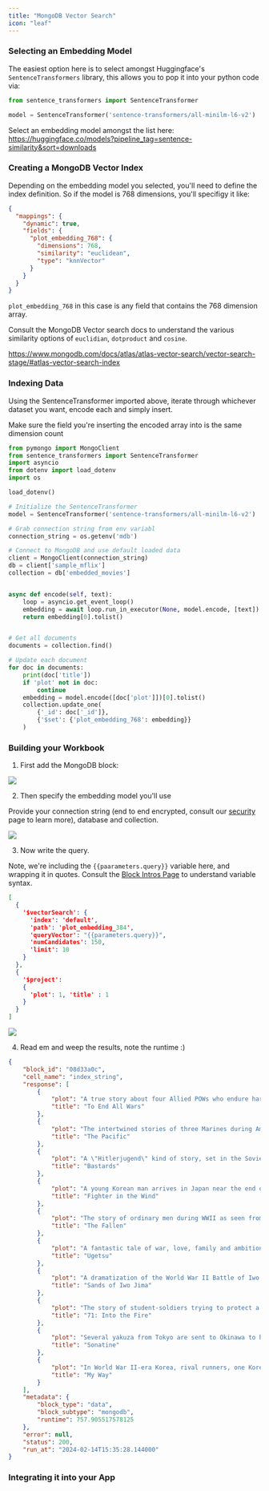 ```yaml
---
title: "MongoDB Vector Search"
icon: "leaf"
---
```


### Selecting an Embedding Model

The easiest option here is to select amongst Huggingface's `SentenceTransformers` library, this allows you to pop it into your python code via:

```python
from sentence_transformers import SentenceTransformer

model = SentenceTransformer('sentence-transformers/all-minilm-l6-v2')
```

Select an embedding model amongst the list here: https://huggingface.co/models?pipeline_tag=sentence-similarity&sort=downloads


### Creating a MongoDB Vector Index

Depending on the embedding model you selected, you'll need to define the index definition. So if the model is 768 dimensions, you'll specifigy it like:

```json
{
  "mappings": {
    "dynamic": true,
    "fields": {
      "plot_embedding_768": {
        "dimensions": 768,
        "similarity": "euclidean",
        "type": "knnVector"
      }
    }
  }
}
```

`plot_embedding_768` in this case is any field that contains the 768 dimension array. 

Consult the MongoDB Vector search docs to understand the various similarity options of `euclidian`, `dotproduct` and `cosine`.

https://www.mongodb.com/docs/atlas/atlas-vector-search/vector-search-stage/#atlas-vector-search-index

### Indexing Data

Using the SentenceTransformer imported above, iterate through whichever dataset you want, encode each and simply insert.  

<Note>Make sure the field you're inserting the encoded array into is the same dimension count</Note>

```python
from pymongo import MongoClient
from sentence_transformers import SentenceTransformer
import asyncio
from dotenv import load_dotenv
import os

load_dotenv()

# Initialize the SentenceTransformer
model = SentenceTransformer('sentence-transformers/all-minilm-l6-v2')

# Grab connection string from env variabl
connection_string = os.getenv('mdb')

# Connect to MongoDB and use default loaded data
client = MongoClient(connection_string)
db = client['sample_mflix']
collection = db['embedded_movies']


async def encode(self, text):
    loop = asyncio.get_event_loop()
    embedding = await loop.run_in_executor(None, model.encode, [text])
    return embedding[0].tolist()


# Get all documents
documents = collection.find()

# Update each document
for doc in documents:
    print(doc['title'])
    if 'plot' not in doc:
        continue
    embedding = model.encode([doc['plot']])[0].tolist()
    collection.update_one(
        {'_id': doc['_id']},
        {'$set': {'plot_embedding_768': embedding}}
    )
```

### Building your Workbook

1. First add the MongoDB block:

<img src="../../../images/mdb_block.png"/>


2. Then specify the embedding model you'll use

Provide your connection string (end to end encrypted, consult our [security](htps://nux.ai/security) page to learn more), database and collection.

<img src="../../../images/settings.png"/>


3. Now write the query.

Note, we're including the `{{paarameters.query}}` variable here, and wrapping it in quotes. Consult the [Block Intros Page](/main/blocks/intro) to understand variable syntax.

```json
[
  {
    '$vectorSearch': {
      'index': 'default',
      'path': 'plot_embedding_384',
      'queryVector': "{{parameters.query}}",
      'numCandidates': 150,
      'limit': 10
    }
  },
  {
    '$project':
    {
      'plot': 1, 'title' : 1
    }
  }
]
```

<img src="../../../images/mdb_query.png"/>


4. Read em and weep the results, note the runtime :)

```json
{
    "block_id": "08d33a0c",
    "cell_name": "index_string",
    "response": [
        {
            "plot": "A true story about four Allied POWs who endure harsh treatment from their Japanese captors during World War II while being forced to build a railroad through the Burmese jungle. Ultimately ...",
            "title": "To End All Wars"
        },
        {
            "plot": "The intertwined stories of three Marines during America's battle with the Japanese in the Pacific during World War II.",
            "title": "The Pacific"
        },
        {
            "plot": "A \"Hitlerjugend\" kind of story, set in the Soviet Union during the Second World War, based on a fictitious story from the eponymous book by Vladimir Kunin. The Red Army has a gang of ...",
            "title": "Bastards"
        },
        {
            "plot": "A young Korean man arrives in Japan near the end of World War II with hopes of being a fighter pilot, but ends up on the streets battling racism, organized crime, occupying American ...",
            "title": "Fighter in the Wind"
        },
        {
            "plot": "The story of ordinary men during WWII as seen from three different points of View.",
            "title": "The Fallen"
        },
        {
            "plot": "A fantastic tale of war, love, family and ambition set in the midst of the Japanese Civil Wars of the sixteenth century.",
            "title": "Ugetsu"
        },
        {
            "plot": "A dramatization of the World War II Battle of Iwo Jima.",
            "title": "Sands of Iwo Jima"
        },
        {
            "plot": "The story of student-soldiers trying to protect a middle school during the early days of the Korean War.",
            "title": "71: Into the Fire"
        },
        {
            "plot": "Several yakuza from Tokyo are sent to Okinawa to help end a gang war. The war escalates and the Tokyo drifters decide to lay low at the beach.",
            "title": "Sonatine"
        },
        {
            "plot": "In World War II-era Korea, rival runners, one Korean (Jang Dong-gun) and one Japanese (Joe Odagiri), go to war together against the Soviets.",
            "title": "My Way"
        }
    ],
    "metadata": {
        "block_type": "data",
        "block_subtype": "mongodb",
        "runtime": 757.905517578125
    },
    "error": null,
    "status": 200,
    "run_at": "2024-02-14T15:35:28.144000"
}
```


### Integrating it into your App

